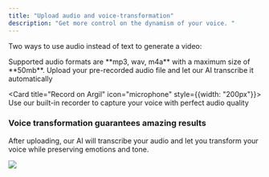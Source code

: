 ```yaml
---
title: "Upload audio and voice-transformation"
description: "Get more control on the dynamism of your voice. "
---
```


Two ways to use audio instead of text to generate a video:

<Warning>
  Supported audio formats are **mp3, wav, m4a** with a maximum size of **50mb**.
</Warning>

<CardGroup cols="2">
  <Card title="Upload audio file" icon="upload" style={{width: "200px"}}>
    Upload your pre-recorded audio file and let our AI transcribe it automatically
  </Card>

  <Card title="Record on Argil" icon="microphone" style={{width: "200px"}}>
    Use our built-in recorder to capture your voice with perfect audio quality
  </Card>
</CardGroup>

### Voice transformation guarantees amazing results

<Tip>
  After uploading, our AI will transcribe your audio and let you transform your voice while preserving emotions and tone.
</Tip>

![](/images/Captured’écran2025-01-02à23.42.08.png)
